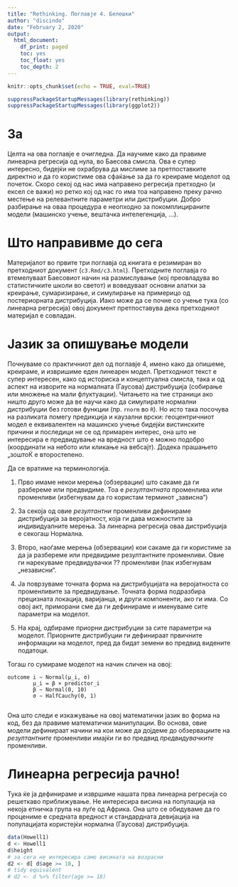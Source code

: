 ```yaml
---
title: "Rethinking. Поглавје 4. Белешки"
author: "discindo"
date: "February 2, 2020"
output:
  html_document:
    df_print: paged
    toc: yes
    toc_float: yes
    toc_depth: 2
---
```


```r
knitr::opts_chunk$set(echo = TRUE, eval=TRUE)
```

```r
suppressPackageStartupMessages(library(rethinking))
suppressPackageStartupMessages(library(ggplot2))
```


# За

Целта на ова поглавје е очигледна. Да научиме како да правиме линеарна регресија од нула, во Баесова смисла. Ова е супер интересно, бидејќи не охрабрува да мислиме за претпоставките директно и да го користиме ова сфаќање за да го креираме моделот од почеток. Скоро секој од нас има направено регресија претходно (и ексел се важи) но ретко кој од нас го има тоа направено преку рачно местење на релевантните параметри или дистрибуции. Добро разбирање на оваа процедура е неопходно за покомплицираните модели (машинско учење, вештачка интелегенција, ...).

# Што направивме до сега

Материјалот во првите три поглавја од книгата е резимиран во претходниот документ (`c3.Rmd/c3.html`). Претходните поглавја го втемелуваат Баесовиот начин на размислување (кој преовладува во статистичките школи во светот) и воведуваат основни алатки за креирање, сумаризирање, и симулирање на примерицо од постериорната дистрибуција. Иако може да се почне со учење тука (со линеарна регресија) овој документ претпоставува дека претходниот материјал е совладан.

# Јазик за опишување модели

Почнуваме со практичниот дел од поглавје 4, имено како да опишеме, креираме, и извришиме еден линеарен модел. Претходниот текст е супер интересен, како од историска и концептуална смисла, така и од аспект на изворите на нормалната (Гаусова) дистрибуција (собирање или множење на мали флуктуации). Читањето на тие страници ако ништо друго може да ве научи како да симулирате нормални дистрибуции без готови функции (пр. `rnorm` во `R`). Но исто така посочува на разликата помегу предикција и каузални врски: геоцентричниот модел е еквивалентен на машинско учење бидејќи вистинските причини и последици не се од примарен интерес, она што не интересира е предвидување на вредност што е можно подобро (координати на небото или кликање на вебсајт). Додека прашањето „зоштоЌ е второстепено.

Да се вратиме на терминологија.   

1) Прво имаме некои мерења (обзервации) што сакаме да ги разбереме или предвидиме. Тоа е _резултантната_ променлива или променливи (избегнувам да го користам терминот „зависна“)

2) За секоја од овие _резултантни_ променливи дефинираме дистрибуција за веројатност, која ги дава можностите за индивидуалните мерења. За линеарна регресија оваа дистрибуција е секогаш Нормална.

3) Второ, наоѓаме мерења (обзервации) кои сакаме да ги користиме за да ја разбереме или предвидиме резултантните променливи. Овие ги нарекуваме предвидувачки ?? променливи (пак избегнувам „независни“. 

4) Ја поврзуваме точната форма на дистрибуцијата на веројатноста со променливите за предвидување. Точната форма подразбира прецизната локација, варијанца, и други компоненти, ако ги има. Со овој акт, приморани сме да ги дефинираме и именуваме сите параметри на моделот.

5) На крај, одбираме приорни дистрибуции за сите параметри на моделот. Приорните дистрибуции ги дефинираат првичните информации на моделот, пред да бидат земени во предвид видените податоци.

Тогаш го сумираме моделот на начин сличен на овој:

    outcome i ∼ Normal(μ_i, σ)
            μ_i = β × predictor_i
            β ∼ Normal(0, 10)
            σ ∼ HalfCauchy(0, 1)
            
Она што следи е изкажување на овој математички јазик во форма на код, без да правиме математички манипулации. Во основа, овие модели дефинираат начини на кои може да дојдеме до обзервациите на _резултантните_ променливи имајќи ги во предвид _предвидувачките_ променливи.

# Линеарна регресија рачно!

Тука ќе ја дефинираме и извршиме нашата прва линеарна регресија со решеткаво приближување. Не интересира висина на популација на некоја етничка група на луѓе од Африка. Она што се обидуваме да го процениме е средната вредност и стандардната девијација на популацијата користејќи нормална (Гаусова) дистрибуција.

```r
data(Howell1)
d <- Howell1
d$height
# за сега не интересира само висината на возрасни
d2 <- d[ d$age >= 18, ]
# tidy equivalent
# d2 <- d %>% filter(age >= 18)

```

